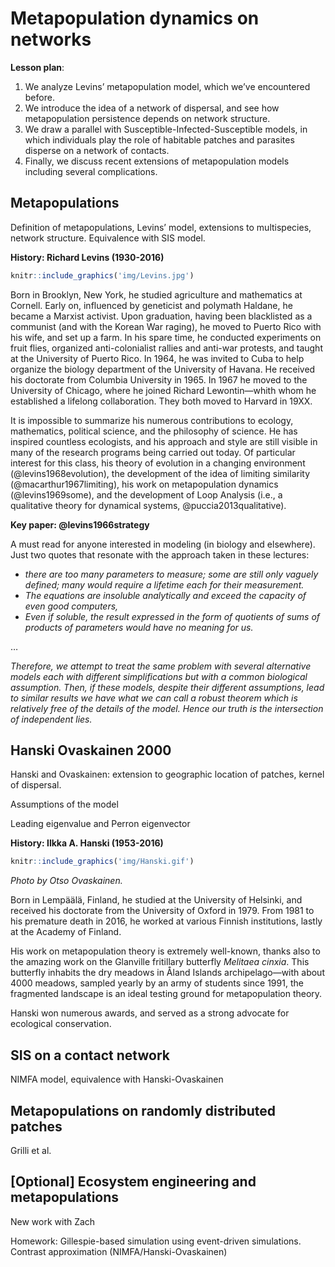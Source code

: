 # Metapopulation dynamics on networks

**Lesson plan**:

1. We analyze Levins' metapopulation model, which we've encountered before.
1. We introduce the idea of a network of dispersal, and see how metapopulation persistence depends on network structure.
1. We draw a parallel with Susceptible-Infected-Susceptible models, in which individuals play the role of habitable patches and parasites disperse on a network of contacts. 
1. Finally, we discuss recent extensions of metapopulation models including several complications.

## Metapopulations

Definition of metapopulations, Levins' model, extensions to multispecies, network structure. Equivalence with SIS model.

:::boxhistory

**History: Richard Levins (1930-2016)**

```r
knitr::include_graphics('img/Levins.jpg')
```

Born in Brooklyn, New York, he studied agriculture and mathematics at Cornell. Early on, influenced by geneticist and polymath Haldane, he became a Marxist activist. Upon graduation, having been blacklisted as a communist (and with the Korean War raging), he moved to Puerto Rico with his wife, and set up a farm. In his spare time, he conducted experiments on fruit flies, organized anti-colonialist rallies and anti-war protests, and taught at the University of Puerto Rico. In 1964, he was invited to Cuba to help organize the biology department of the University of Havana. He received his doctorate from Columbia University in 1965. In 1967 he moved to the University of Chicago, where he joined Richard Lewontin---whith whom he established a lifelong collaboration. They both moved to Harvard in 19XX.

It is impossible to summarize his numerous contributions to ecology, mathematics, political science, and the philosophy of science. He has inspired countless ecologists, and his approach and style are still visible in many of the research programs being carried out today. Of particular interest for this class, his theory of evolution in a changing environment (@levins1968evolution), the development of the idea of limiting similarity (@macarthur1967limiting), his work on metapopulation dynamics (@levins1969some), and the development of Loop Analysis (i.e., a qualitative theory for dynamical systems, @puccia2013qualitative).

:::

:::boxpaper

**Key paper: @levins1966strategy** 

A must read for anyone interested in modeling (in biology and elsewhere). Just two quotes that resonate with the approach taken in these lectures:

* *there are too many parameters to measure; some are still only vaguely defined; many would require a lifetime each for their measurement.*
* *The equations are insoluble analytically and exceed the capacity of even good computers,*
* *Even if soluble, the result expressed in the form of quotients of sums of products of parameters would have no meaning for us.*

$\ldots$

*Therefore, we attempt to treat the same problem with several alternative models each with different simplifications but with a common biological assumption. Then, if these models, despite their different assumptions, lead to similar results we have what we can call a robust theorem which is relatively free of the details of the model. Hence our  truth is the intersection of independent lies.*

:::

## Hanski Ovaskainen 2000

Hanski and Ovaskainen: extension to geographic location of patches, kernel of dispersal.

Assumptions of the model

Leading eigenvalue and Perron eigenvector

:::boxhistory

**History: Ilkka A. Hanski (1953-2016)**

```r
knitr::include_graphics('img/Hanski.gif')
```
*Photo by Otso Ovaskainen.*

Born in Lempäälä, Finland, he studied at the University of Helsinki, and received his doctorate from the University of Oxford in 1979. From 1981 to his premature death in 2016, he worked at various Finnish institutions, lastly at the Academy of Finland.

His work on metapopulation theory is extremely well-known, thanks also to the amazing work on the Glanville fritillary butterfly *Melitaea cinxia*. This butterfly inhabits the dry meadows in Åland Islands archipelago---with about 4000 meadows, sampled yearly by an army of students since 1991, the fragmented landscape is an ideal testing ground for metapopulation theory.

Hanski won numerous awards, and served as a strong advocate for ecological conservation.
:::

## SIS on a contact network

NIMFA model, equivalence with Hanski-Ovaskainen

## Metapopulations on randomly distributed patches

Grilli et al.

## [Optional] Ecosystem engineering and metapopulations

New work with Zach

Homework: Gillespie-based simulation using event-driven simulations.
Contrast approximation (NIMFA/Hanski-Ovaskainen)


